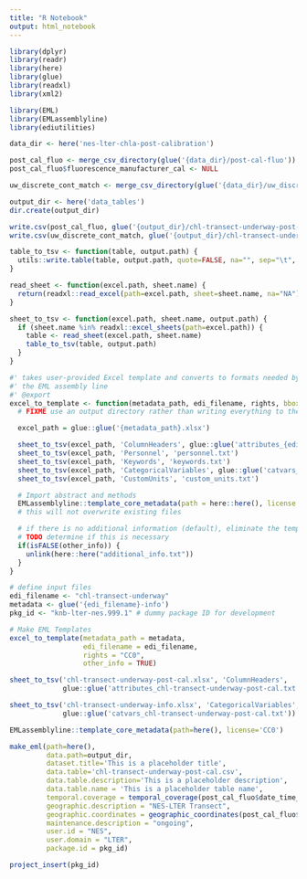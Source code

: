 ```yaml
---
title: "R Notebook"
output: html_notebook
---
```



```r
library(dplyr)
library(readr)
library(here)
library(glue)
library(readxl)
library(xml2)

library(EML)
library(EMLassemblyline)
library(ediutilities)
```

```r
data_dir <- here('nes-lter-chla-post-calibration')

post_cal_fluo <- merge_csv_directory(glue('{data_dir}/post-cal-fluo'))
post_cal_fluo$fluorescence_manufacturer_cal <- NULL

uw_discrete_cont_match <- merge_csv_directory(glue('{data_dir}/uw_discrete_cont_match'))

output_dir <- here('data_tables')
dir.create(output_dir)

write.csv(post_cal_fluo, glue('{output_dir}/chl-transect-underway-post-cal.csv'), row.names=FALSE)
write.csv(uw_discrete_cont_match, glue('{output_dir}/chl-transect-underway-discrete.csv', row.names=FALSE))
```
```r

table_to_tsv <- function(table, output.path) {
  utils::write.table(table, output.path, quote=FALSE, na="", sep="\t", row.names=FALSE)
}

read_sheet <- function(excel.path, sheet.name) {
  return(readxl::read_excel(path=excel.path, sheet=sheet.name, na="NA"))
}

sheet_to_tsv <- function(excel.path, sheet.name, output.path) {
  if (sheet.name %in% readxl::excel_sheets(path=excel.path)) {
    table <- read_sheet(excel.path, sheet.name)
    table_to_tsv(table, output.path)
  }
}

#' takes user-provided Excel template and converts to formats needed by
#' the EML assembly line
#' @export
excel_to_template <- function(metadata_path, edi_filename, rights, bbox=FALSE, other_info=FALSE, output_dir=here::here()) {
  # FIXME use an output directory rather than writing everything to the root directory

  excel_path = glue::glue('{metadata_path}.xlsx')

  sheet_to_tsv(excel_path, 'ColumnHeaders', glue::glue('attributes_{edi_filename}.txt'))
  sheet_to_tsv(excel_path, 'Personnel', 'personnel.txt')
  sheet_to_tsv(excel_path, 'Keywords', 'keywords.txt')
  sheet_to_tsv(excel_path, 'CategoricalVariables', glue::glue('catvars_{edi_filename}.txt'))
  sheet_to_tsv(excel_path, 'CustomUnits', 'custom_units.txt')

  # Import abstract and methods
  EMLassemblyline::template_core_metadata(path = here::here(), license = rights)
  # this will not overwrite existing files

  # if there is no additional information (default), eliminate the template
  # TODO determine if this is necessary
  if(isFALSE(other_info)) {
    unlink(here::here("additional_info.txt"))
  }
}
```

```r
# define input files
edi_filename <- "chl-transect-underway"
metadata <- glue('{edi_filename}-info')
pkg_id <- "knb-lter-nes.999.1" # dummy package ID for development

# Make EML Templates 
excel_to_template(metadata_path = metadata, 
                  edi_filename = edi_filename, 
                  rights = "CC0",
                  other_info = TRUE)

sheet_to_tsv('chl-transect-underway-post-cal.xlsx', 'ColumnHeaders',
             glue::glue('attributes_chl-transect-underway-post-cal.txt'))

sheet_to_tsv('chl-transect-underway-info.xlsx', 'CategoricalVariables',
             glue::glue('catvars_chl-transect-underway-post-cal.txt'))

EMLassemblyline::template_core_metadata(path=here(), license='CC0')
```
```r

make_eml(path=here(),
         data.path=output_dir,
         dataset.title='This is a placeholder title',
         data.table='chl-transect-underway-post-cal.csv',
         data.table.description='This is a placeholder description',
         data.table.name = 'This is a placeholder table name',
         temporal.coverage = temporal_coverage(post_cal_fluo$date_time_utc),
         geographic.description = "NES-LTER Transect",
         geographic.coordinates = geographic_coordinates(post_cal_fluo$latitude, post_cal_fluo$longitude),
         maintenance.description = "ongoing",
         user.id = "NES",
         user.domain = "LTER",
         package.id = pkg_id)

project_insert(pkg_id)
```

